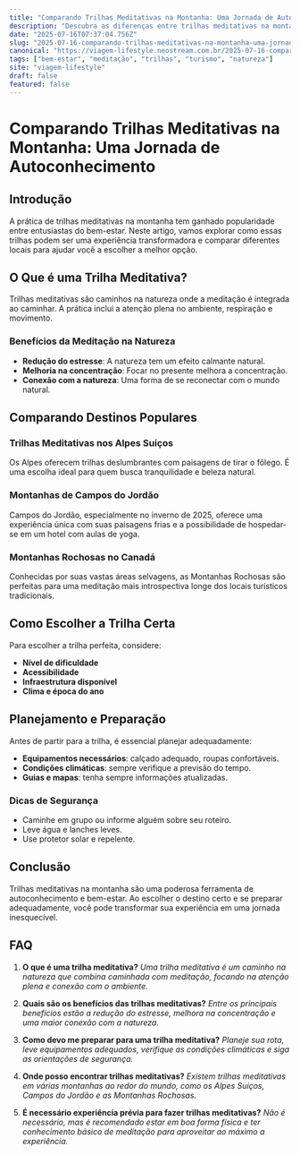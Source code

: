 ```yaml
---
title: "Comparando Trilhas Meditativas na Montanha: Uma Jornada de Autoconhecimento"
description: "Descubra as diferenças entre trilhas meditativas na montanha e como elas podem transformar sua experiência de autoconhecimento."
date: "2025-07-16T07:37:04.756Z"
slug: "2025-07-16-comparando-trilhas-meditativas-na-montanha-uma-jornada-de-autoconhecimento"
canonical: "https://viagem-lifestyle.neostream.com.br/2025-07-16-comparando-trilhas-meditativas-na-montanha-uma-jornada-de-autoconhecimento"
tags: ["bem-estar", "meditação", "trilhas", "turismo", "natureza"]
site: "viagem-lifestyle"
draft: false
featured: false
---
```


# Comparando Trilhas Meditativas na Montanha: Uma Jornada de Autoconhecimento

## Introdução
A prática de trilhas meditativas na montanha tem ganhado popularidade entre entusiastas do bem-estar. Neste artigo, vamos explorar como essas trilhas podem ser uma experiência transformadora e comparar diferentes locais para ajudar você a escolher a melhor opção.

## O Que é uma Trilha Meditativa?
Trilhas meditativas são caminhos na natureza onde a meditação é integrada ao caminhar. A prática inclui a atenção plena no ambiente, respiração e movimento. 

### Benefícios da Meditação na Natureza
- **Redução do estresse**: A natureza tem um efeito calmante natural.
- **Melhoria na concentração**: Focar no presente melhora a concentração.
- **Conexão com a natureza**: Uma forma de se reconectar com o mundo natural.

## Comparando Destinos Populares

### Trilhas Meditativas nos Alpes Suíços
Os Alpes oferecem trilhas deslumbrantes com paisagens de tirar o fôlego. É uma escolha ideal para quem busca tranquilidade e beleza natural.

### Montanhas de Campos do Jordão
Campos do Jordão, especialmente no inverno de 2025, oferece uma experiência única com suas paisagens frias e a possibilidade de hospedar-se em um hotel com aulas de yoga.

### Montanhas Rochosas no Canadá
Conhecidas por suas vastas áreas selvagens, as Montanhas Rochosas são perfeitas para uma meditação mais introspectiva longe dos locais turísticos tradicionais.

## Como Escolher a Trilha Certa
Para escolher a trilha perfeita, considere:
- **Nível de dificuldade**
- **Acessibilidade**
- **Infraestrutura disponível**
- **Clima e época do ano**

## Planejamento e Preparação
Antes de partir para a trilha, é essencial planejar adequadamente:
- **Equipamentos necessários**: calçado adequado, roupas confortáveis.
- **Condições climáticas**: sempre verifique a previsão do tempo.
- **Guias e mapas**: tenha sempre informações atualizadas.

### Dicas de Segurança
- Caminhe em grupo ou informe alguém sobre seu roteiro.
- Leve água e lanches leves.
- Use protetor solar e repelente.

## Conclusão
Trilhas meditativas na montanha são uma poderosa ferramenta de autoconhecimento e bem-estar. Ao escolher o destino certo e se preparar adequadamente, você pode transformar sua experiência em uma jornada inesquecível.

## FAQ

1. **O que é uma trilha meditativa?**
   *Uma trilha meditativa é um caminho na natureza que combina caminhada com meditação, focando na atenção plena e conexão com o ambiente.*

2. **Quais são os benefícios das trilhas meditativas?**
   *Entre os principais benefícios estão a redução do estresse, melhora na concentração e uma maior conexão com a natureza.*

3. **Como devo me preparar para uma trilha meditativa?**
   *Planeje sua rota, leve equipamentos adequados, verifique as condições climáticas e siga as orientações de segurança.*

4. **Onde posso encontrar trilhas meditativas?**
   *Existem trilhas meditativas em várias montanhas ao redor do mundo, como os Alpes Suíços, Campos do Jordão e as Montanhas Rochosas.*

5. **É necessário experiência prévia para fazer trilhas meditativas?**
   *Não é necessário, mas é recomendado estar em boa forma física e ter conhecimento básico de meditação para aproveitar ao máximo a experiência.*